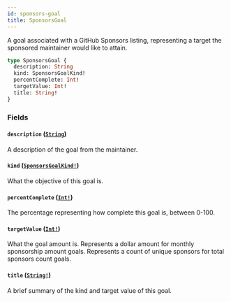 ```yaml
---
id: sponsors-goal
title: SponsorsGoal
---
```


A goal associated with a GitHub Sponsors listing, representing a target the sponsored maintainer would like to attain.

```graphql
type SponsorsGoal {
  description: String
  kind: SponsorsGoalKind!
  percentComplete: Int!
  targetValue: Int!
  title: String!
}
```

### Fields

#### `description` ([`String`](/docs/api/scalars/string))

A description of the goal from the maintainer.

#### `kind` ([`SponsorsGoalKind!`](/docs/api/enums/sponsors-goal-kind))

What the objective of this goal is.

#### `percentComplete` ([`Int!`](/docs/api/scalars/int))

The percentage representing how complete this goal is, between 0-100.

#### `targetValue` ([`Int!`](/docs/api/scalars/int))

What the goal amount is. Represents a dollar amount for monthly sponsorship
amount goals. Represents a count of unique sponsors for total sponsors count goals.

#### `title` ([`String!`](/docs/api/scalars/string))

A brief summary of the kind and target value of this goal.
